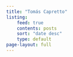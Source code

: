 ```yaml
---
title: "Tomás Capretto"
listing:
    feed: true
    contents: posts
    sort: "date desc"
    type: default
page-layout: full
---
```




